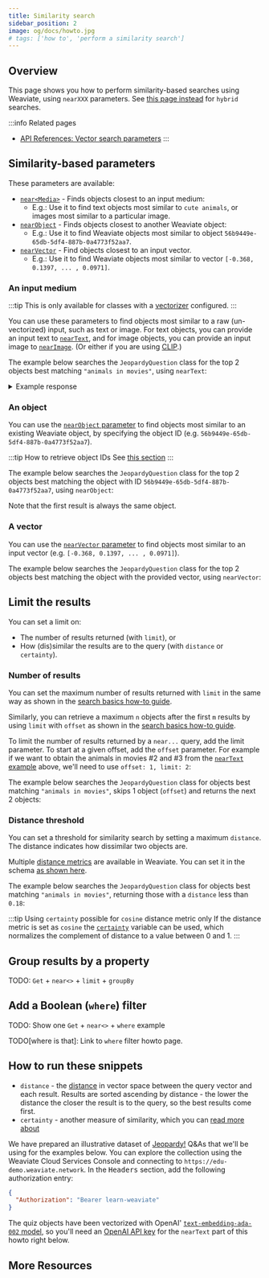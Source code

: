 ```yaml
---
title: Similarity search
sidebar_position: 2
image: og/docs/howto.jpg
# tags: ['how to', 'perform a similarity search']
---
```



## Overview

This page shows you how to perform similarity-based searches using Weaviate, using `nearXXX` parameters. See [this page instead](./hybrid.mdx) for `hybrid` searches.

:::info Related pages
- [API References: Vector search parameters](../api/graphql/vector-search-parameters.md)
:::


<BasicPrereqs />

## Similarity-based parameters

These parameters are available:

* [`near<Media>`](#an-input-medium) - Finds objects closest to an input medium:
    * E.g.: Use it to find text objects most similar to `cute animals`, or images most similar to a particular image.
* [`nearObject`](#an-object) - Finds objects closest to another Weaviate object:
    * E.g.: Use it to find Weaviate objects most similar to object `56b9449e-65db-5df4-887b-0a4773f52aa7`.
* [`nearVector`](#a-vector) - Find objects closest to an input vector.
    * E.g.: Use it to find Weaviate objects most similar to vector `[-0.368, 0.1397, ... , 0.0971]`.

### An input medium

:::tip This is only available for classes with a [vectorizer](../modules/retriever-vectorizer-modules/index.md) configured.
:::

You can use these parameters to find objects most similar to a raw (un-vectorized) input, such as text or image. For text objects, you can provide an input text to [`nearText`](../api/graphql/vector-search-parameters.md#neartext), and for image objects, you can provide an input image to [`nearImage`](../modules/retriever-vectorizer-modules/img2vec-neural.md#nearimage-search). (Or either if you are using [CLIP](../modules/retriever-vectorizer-modules/multi2vec-clip.md).)

The example below searches the `JeopardyQuestion` class for the top 2 objects best matching `"animals in movies"`, using `nearText`:

<Tabs groupId="languages">
<TabItem value="graphql" label="GraphQL">
<FilteredTextBlock
  text={PythonCode}
  startMarker="# GraphQL Query using nearText"
  endMarker="# END GraphQL Query using nearText"
  language="graphql"
/>
</TabItem>
<TabItem value="py" label="Python">
<FilteredTextBlock
  text={PythonCode}
  startMarker="# Query using nearText"
  endMarker="# END Query using nearText"
  language="python"
/>
</TabItem>
<TabItem value="ts" label="TypeScript">
<FilteredTextBlock
  text={TypeScriptCode}
  startMarker="// Query using nearText"
  endMarker="// Query using nearVector"
  language="typescript"
/>
</TabItem>
</Tabs>

<details>
  <summary>Example response</summary>

It should produce a response such as this:

<FilteredTextBlock
  text={PythonCode}
  startMarker="# Expected nearText results"
  endMarker="# END Expected nearText results"
  language="python"
/>

</details>

### An object

You can use the [`nearObject` parameter](../api/graphql/vector-search-parameters.md#nearobject) to find objects most similar to an existing Weaviate object, by specifying the object ID (e.g. `56b9449e-65db-5df4-887b-0a4773f52aa7`).

:::tip How to retrieve object IDs
See [this section](./basics.mdx#retrieve-the-object-id)
:::

The example below searches the `JeopardyQuestion` class for the top 2 objects best matching the object with ID `56b9449e-65db-5df4-887b-0a4773f52aa7`, using `nearObject`:

<Tabs groupId="languages">
<TabItem value="graphql" label="GraphQL">
<FilteredTextBlock
  text={PythonCode}
  startMarker="# GraphQL Query using nearObject"
  endMarker="# END GraphQL Query using nearObject"
  language="graphql"
/>
</TabItem>
<TabItem value="py" label="Python">
<FilteredTextBlock
  text={PythonCode}
  startMarker="# Query using nearObject"
  endMarker="# END Query using nearObject"
  language="python"
/>
</TabItem>
<TabItem value="ts" label="TypeScript">
<FilteredTextBlock
  text={TypeScriptCode}
  startMarker="// Query using nearObject"
  endMarker="// Limit"
  language="typescript"
/>
</TabItem>
</Tabs>

Note that the first result is always the same object.
<!-- TODO: you can technically pass the ID of an object outside of the collection in order to find similar objects across collections. -->


### A vector

You can use the [`nearVector` parameter](../api/graphql/vector-search-parameters.md#nearvector) to find objects most similar to an input vector (e.g. `[-0.368, 0.1397, ... , 0.0971]`).

The example below searches the `JeopardyQuestion` class for the top 2 objects best matching the object with the provided vector, using `nearVector`:

<Tabs groupId="languages">
<TabItem value="graphql" label="GraphQL">
<FilteredTextBlock
  text={PythonCode}
  startMarker="# GraphQL Query using nearVector"
  endMarker="# END GraphQL Query using nearVector"
  language="graphql"
/>
</TabItem>
<TabItem value="py" label="Python">
<FilteredTextBlock
  text={PythonCode}
  startMarker="# Query using nearVector"
  endMarker="# END Query using nearVector"
  language="python"
/>
</TabItem>
<TabItem value="ts" label="TypeScript">
<FilteredTextBlock
  text={TypeScriptCode}
  startMarker="// Query using nearVector"
  endMarker="// Query using nearObject"
  language="python"
/>
</TabItem>
</Tabs>


## Limit the results

You can set a limit on:
- The number of results returned (with `limit`), or
- How (dis)similar the results are to the query (with `distance` or `certainty`).

### Number of results

You can set the maximum number of results returned with `limit` in the same way as shown in the [search basics how-to guide](./basics.mdx#limit-returned-objects).

Similarly, you can retrieve a maximum `n` objects after the first `m` results by using `limit` with `offset` as shown in the [search basics how-to guide](./basics.mdx#limit-with-offset).

To limit the number of results returned by a `near...` query, add the limit parameter. To start at a given offset, add the `offset` parameter. For example if we want to obtain the animals in movies #2 and #3 from the [`nearText` example](#an-input-medium) above, we'll need to use `offset: 1, limit: 2`:

The example below searches the `JeopardyQuestion` class for objects best matching `"animals in movies"`, skips 1 object (`offset`) and returns the next 2 objects:

<Tabs groupId="languages">
<TabItem value="graphql" label="GraphQL">
<FilteredTextBlock
  text={PythonCode}
  startMarker="# GraphQL Query with LimitOffset"
  endMarker="# END GraphQL Query with LimitOffset"
  language="graphql"
/>
</TabItem>
<TabItem value="py" label="Python">
<FilteredTextBlock
  text={PythonCode}
  startMarker="# Query with LimitOffset"
  endMarker="# END Query with LimitOffset"
  language="python"
/>
</TabItem>
<TabItem value="ts" label="TypeScript">
<FilteredTextBlock
  text={TypeScriptCode}
  startMarker="// Limit"
  endMarker="// Distance"
  language="typescript"
/>
</TabItem>
</Tabs>


### Distance threshold

You can set a threshold for similarity search by setting a maximum `distance`. The distance indicates how dissimilar two objects are.

Multiple [distance metrics](../config-refs/distances.md) are available in Weaviate. You can set it in the schema [as shown here](../config-refs/schema.mdx#default-distance-metric).

The example below searches the `JeopardyQuestion` class for objects best matching `"animals in movies"`, returning those with a `distance` less than `0.18`:

<Tabs groupId="languages">
<TabItem value="graphql" label="GraphQL">
<FilteredTextBlock
  text={PythonCode}
  startMarker="# GraphQL Query with Distance"
  endMarker="# END GraphQL Query with Distance"
  language="graphql"
/>
</TabItem>
<TabItem value="py" label="Python">
<FilteredTextBlock
  text={PythonCode}
  startMarker="# Query with Distance"
  endMarker="# END Query with Distance"
  language="python"
/>
</TabItem>
<TabItem value="ts" label="TypeScript">
<FilteredTextBlock
  text={TypeScriptCode}
  startMarker="// Limit"
  endMarker="// Distance"
  language="typescript"
/>
</TabItem>
</Tabs>

:::tip Using `certainty` possible for `cosine` distance metric only
If the distance metric is set as `cosine` the [`certainty`](../config-refs/distances.md#distance-vs-certainty) variable can be used, which normalizes the complement of distance to a value between 0 and 1.
:::


## Group results by a property

TODO:
`Get` + `near<>` + `limit` + `groupBy`

## Add a Boolean (`where`) filter

TODO:
Show one `Get` + `near<>` + `where` example

TODO[where is that]: Link to `where` filter howto page.

## How to run these snippets

* `distance` - the [distance](../api/graphql/additional-properties.md#distance) in vector space between the query vector and each result. Results are sorted ascending by distance - the lower the distance the closer the result is to the query, so the best results come first.
* `certainty` - another measure of similarity, which you can [read more about](../api/graphql/additional-properties.md#certainty-only-for-cosine-distance)

We have prepared an illustrative dataset of [Jeopardy!](https://en.wikipedia.org/wiki/Jeopardy!) Q&As that we'll be using for the examples below. You can explore the collection using the Weaviate Cloud Services Console and connecting to `https://edu-demo.weaviate.network`. In the <kbd>Headers</kbd> section, add the following authorization entry:

```json
{
  "Authorization": "Bearer learn-weaviate"
}
```

The quiz objects have been vectorized with OpenAI' <nobr>[`text-embedding-ada-002` model](https://platform.openai.com/docs/guides/embeddings/what-are-embeddings)</nobr>, so you'll need an [OpenAI API key](https://platform.openai.com/account/api-keys) for the `nearText` part of this howto right below.

## More Resources


<DocsMoreResources />
